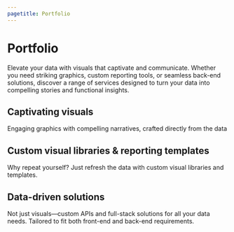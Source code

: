 ```yaml
---
pagetitle: Portfolio
---
```


::: {.column-page}

<h1 class="title">Portfolio</h1>

:::

::: {.column-screen}
::: {.portfolio-banner}
::: {.column-page}
Elevate your data with visuals that captivate and communicate. Whether you need striking graphics, custom reporting tools, or seamless back-end solutions, discover a range of services designed to turn your data into compelling stories and functional insights.
:::
:::
:::

::: {.column-page}

## Captivating visuals

Engaging graphics with compelling narratives, crafted directly from the data

## Custom visual libraries & reporting templates

Why repeat yourself? Just refresh the data with custom visual libraries and templates.

## Data-driven solutions

Not just visuals—custom APIs and full-stack solutions for all your data needs. Tailored to fit both front-end and back-end requirements.

:::